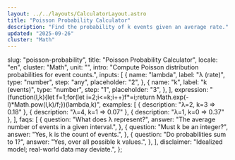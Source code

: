 ```yaml
---
layout: ../../layouts/CalculatorLayout.astro
title: "Poisson Probability Calculator"
description: "Find the probability of k events given an average rate."
updated: "2025-09-26"
cluster: "Math"
---
```



  slug: "poisson-probability",
  title: "Poisson Probability Calculator",
  locale: "en",
  cluster: "Math",
  unit: "",
  intro: "Compute Poisson distribution probabilities for event counts.",
  inputs: [
    {
      name: "lambda",
      label: "λ (rate)",
      type: "number",
      step: "any",
      placeholder: "2",
    },
    {
      name: "k",
      label: "k (events)",
      type: "number",
      step: "1",
      placeholder: "3",
    },
  ],
  expression:
    "(function(l,k){let f=1;for(let i=2;i<=k;i++)f*=i;return Math.exp(-l)*Math.pow(l,k)/f;})(lambda,k)",
  examples: [
    { description: "λ=2, k=3 ⇒ 0.18" },
    { description: "λ=4, k=1 ⇒ 0.07" },
    { description: "λ=1, k=0 ⇒ 0.37" },
  ],
  faqs: [
    {
      question: "What does λ represent?",
      answer: "The average number of events in a given interval.",
    },
    {
      question: "Must k be an integer?",
      answer: "Yes, k is the count of events.",
    },
    {
      question: "Do probabilities sum to 1?",
      answer: "Yes, over all possible k values.",
    },
  ],
  disclaimer: "Idealized model; real-world data may deviate.",
};

<Calculator schema={schema} />
